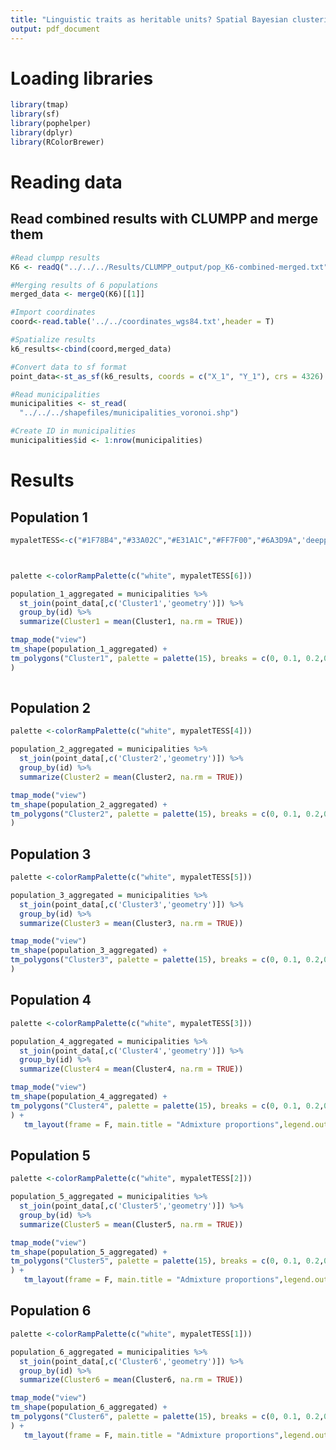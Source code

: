 ```yaml
---
title: "Linguistic traits as heritable units? Spatial Bayesian clustering reveals Swiss German dialect regions"
output: pdf_document
---
```


<h1>Loading libraries</h1>
```r
library(tmap)
library(sf)
library(pophelper)
library(dplyr)
library(RColorBrewer)

```

<h1>Reading data </h1>

<h2>Read combined results with CLUMPP and merge them</h2>
```r
#Read clumpp results
K6 <- readQ("../../../Results/CLUMPP_output/pop_K6-combined-merged.txt")

#Merging results of 6 populations
merged_data <- mergeQ(K6)[[1]]

#Import coordinates
coord<-read.table('../../coordinates_wgs84.txt',header = T)

#Spatialize results
k6_results<-cbind(coord,merged_data)

#Convert data to sf format
point_data<-st_as_sf(k6_results, coords = c("X_1", "Y_1"), crs = 4326)

#Read municipalities
municipalities <- st_read(
  "../../../shapefiles/municipalities_voronoi.shp")

#Create ID in municipalities
municipalities$id <- 1:nrow(municipalities)

```


<h1>Results</h1>
<h2>Population 1 </h2>
```r

mypaletTESS<-c("#1F78B4","#33A02C","#E31A1C","#FF7F00","#6A3D9A",'deeppink1')



palette <-colorRampPalette(c("white", mypaletTESS[6]))

population_1_aggregated = municipalities %>%
  st_join(point_data[,c('Cluster1','geometry')]) %>%
  group_by(id) %>%
  summarize(Cluster1 = mean(Cluster1, na.rm = TRUE))

tmap_mode("view")
tm_shape(population_1_aggregated) +
tm_polygons("Cluster1", palette = palette(15), breaks = c(0, 0.1, 0.2,0.3, 0.4, 0.5, 0.6, 0.7, 0.8, 0.9, 1)
) 
 
```

<h2>Population 2 </h2>
```r


palette <-colorRampPalette(c("white", mypaletTESS[4]))

population_2_aggregated = municipalities %>%
  st_join(point_data[,c('Cluster2','geometry')]) %>%
  group_by(id) %>%
  summarize(Cluster2 = mean(Cluster2, na.rm = TRUE))

tmap_mode("view")
tm_shape(population_2_aggregated) +
tm_polygons("Cluster2", palette = palette(15), breaks = c(0, 0.1, 0.2,0.3, 0.4, 0.5, 0.6, 0.7, 0.8, 0.9, 1)
) 
```

<h2>Population 3 </h2>
```r


palette <-colorRampPalette(c("white", mypaletTESS[5]))

population_3_aggregated = municipalities %>%
  st_join(point_data[,c('Cluster3','geometry')]) %>%
  group_by(id) %>%
  summarize(Cluster3 = mean(Cluster3, na.rm = TRUE))

tmap_mode("view")
tm_shape(population_3_aggregated) +
tm_polygons("Cluster3", palette = palette(15), breaks = c(0, 0.1, 0.2,0.3, 0.4, 0.5, 0.6, 0.7, 0.8, 0.9, 1)
) 

```



<h2>Population 4 </h2>
```r

palette <-colorRampPalette(c("white", mypaletTESS[3]))

population_4_aggregated = municipalities %>%
  st_join(point_data[,c('Cluster4','geometry')]) %>%
  group_by(id) %>%
  summarize(Cluster4 = mean(Cluster4, na.rm = TRUE))

tmap_mode("view")
tm_shape(population_4_aggregated) +
tm_polygons("Cluster4", palette = palette(15), breaks = c(0, 0.1, 0.2,0.3, 0.4, 0.5, 0.6, 0.7, 0.8, 0.9, 1)
) +
   tm_layout(frame = F, main.title = "Admixture proportions",legend.outside = T)

```


<h2>Population 5 </h2>
```r


palette <-colorRampPalette(c("white", mypaletTESS[2]))

population_5_aggregated = municipalities %>%
  st_join(point_data[,c('Cluster5','geometry')]) %>%
  group_by(id) %>%
  summarize(Cluster5 = mean(Cluster5, na.rm = TRUE))

tmap_mode("view")
tm_shape(population_5_aggregated) +
tm_polygons("Cluster5", palette = palette(15), breaks = c(0, 0.1, 0.2,0.3, 0.4, 0.5, 0.6, 0.7, 0.8, 0.9, 1)
) +
   tm_layout(frame = F, main.title = "Admixture proportions",legend.outside = T)

```



<h2>Population 6 </h2>
```r

palette <-colorRampPalette(c("white", mypaletTESS[1]))

population_6_aggregated = municipalities %>%
  st_join(point_data[,c('Cluster6','geometry')]) %>%
  group_by(id) %>%
  summarize(Cluster6 = mean(Cluster6, na.rm = TRUE))

tmap_mode("view")
tm_shape(population_6_aggregated) +
tm_polygons("Cluster6", palette = palette(15), breaks = c(0, 0.1, 0.2,0.3, 0.4, 0.5, 0.6, 0.7, 0.8, 0.9, 1)
) +
   tm_layout(frame = F, main.title = "Admixture proportions",legend.outside = T)

```